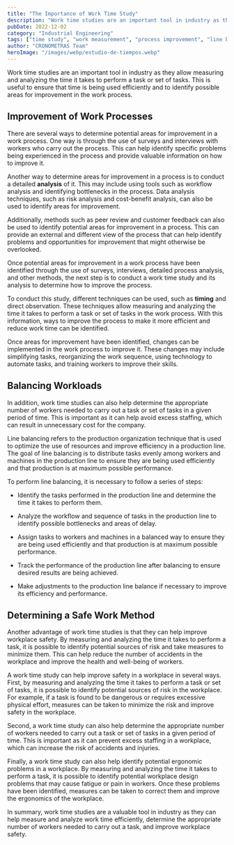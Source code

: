 ```yaml
---
title: "The Importance of Work Time Study"
description: "Work time studies are an important tool in industry as they allow measuring and analyzing the time it takes to perform a task or set of tasks."
pubDate: 2022-12-02
category: "Industrial Engineering"
tags: ["time study", "work measurement", "process improvement", "line balancing", "workplace safety", "ergonomics", "efficiency", "productivity"]
author: "CRONOMETRAS Team"
heroImage: "/images/webp/estudio-de-tiempos.webp"
---
```


Work time studies are an important tool in industry as they allow measuring and analyzing the time it takes to perform a task or set of tasks. This is useful to ensure that time is being used efficiently and to identify possible areas for improvement in the work process.

## Improvement of Work Processes

There are several ways to determine potential areas for improvement in a work process. One way is through the use of surveys and interviews with workers who carry out the process. This can help identify specific problems being experienced in the process and provide valuable information on how to improve it.

Another way to determine areas for improvement in a process is to conduct a detailed **analysis** of it. This may include using tools such as workflow analysis and identifying bottlenecks in the process. Data analysis techniques, such as risk analysis and cost-benefit analysis, can also be used to identify areas for improvement.

Additionally, methods such as peer review and customer feedback can also be used to identify potential areas for improvement in a process. This can provide an external and different view of the process that can help identify problems and opportunities for improvement that might otherwise be overlooked.

Once potential areas for improvement in a work process have been identified through the use of surveys, interviews, detailed process analysis, and other methods, the next step is to conduct a work time study and its analysis to determine how to improve the process.

To conduct this study, different techniques can be used, such as **timing** and direct observation. These techniques allow measuring and analyzing the time it takes to perform a task or set of tasks in the work process. With this information, ways to improve the process to make it more efficient and reduce work time can be identified.

Once areas for improvement have been identified, changes can be implemented in the work process to improve it. These changes may include simplifying tasks, reorganizing the work sequence, using technology to automate tasks, and training workers to improve their skills.

## Balancing Workloads

In addition, work time studies can also help determine the appropriate number of workers needed to carry out a task or set of tasks in a given period of time. This is important as it can help avoid excess staffing, which can result in unnecessary cost for the company.

Line balancing refers to the production organization technique that is used to optimize the use of resources and improve efficiency in a production line. The goal of line balancing is to distribute tasks evenly among workers and machines in the production line to ensure they are being used efficiently and that production is at maximum possible performance.

To perform line balancing, it is necessary to follow a series of steps:

- Identify the tasks performed in the production line and determine the time it takes to perform them.

- Analyze the workflow and sequence of tasks in the production line to identify possible bottlenecks and areas of delay.

- Assign tasks to workers and machines in a balanced way to ensure they are being used efficiently and that production is at maximum possible performance.

- Track the performance of the production line after balancing to ensure desired results are being achieved.

- Make adjustments to the production line balance if necessary to improve its efficiency and performance.

## Determining a Safe Work Method

Another advantage of work time studies is that they can help improve workplace safety. By measuring and analyzing the time it takes to perform a task, it is possible to identify potential sources of risk and take measures to minimize them. This can help reduce the number of accidents in the workplace and improve the health and well-being of workers.

A work time study can help improve safety in a workplace in several ways. First, by measuring and analyzing the time it takes to perform a task or set of tasks, it is possible to identify potential sources of risk in the workplace. For example, if a task is found to be dangerous or requires excessive physical effort, measures can be taken to minimize the risk and improve safety in the workplace.

Second, a work time study can also help determine the appropriate number of workers needed to carry out a task or set of tasks in a given period of time. This is important as it can prevent excess staffing in a workplace, which can increase the risk of accidents and injuries.

Finally, a work time study can also help identify potential ergonomic problems in a workplace. By measuring and analyzing the time it takes to perform a task, it is possible to identify potential workplace design problems that may cause fatigue or pain in workers. Once these problems have been identified, measures can be taken to correct them and improve the ergonomics of the workplace.

In summary, work time studies are a valuable tool in industry as they can help measure and analyze work time efficiently, determine the appropriate number of workers needed to carry out a task, and improve workplace safety.
